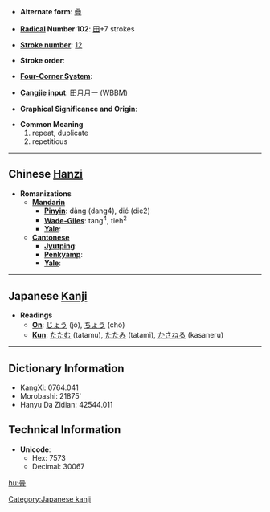 * '''Alternate form''': [[疊]]

* '''[[Wiktionary:Chinese radical index| Radical]] Number 102''': [[Wiktionary:Chinese radical index 田|田]]+7 strokes

* '''[[Wiktionary:Chinese total strokes index|Stroke number]]''': [[Wiktionary:Chinese total strokes index 12|12]]

* '''Stroke order''': 

* '''[[Wiktionary:Chinese four corner index|Four-Corner System]]''': 

* '''[[Wiktionary:Chinese Cangjie index|Cangjie input]]''': 田月月一 (WBBM)

* '''Graphical Significance and Origin''': 

* '''Common Meaning'''
*#repeat, duplicate
*# repetitious


----

== Chinese [[Hanzi]] ==

* '''Romanizations'''
** '''[[Mandarin]]'''
*** '''[[Pinyin]]''': dàng (dang4), dié (die2)
*** '''[[Wade-Giles]]''': tang<sup>4</sup>, tieh<sup>2</sup>
*** '''[[Yale]]''': 
** '''[[Cantonese]]'''
*** '''[[Jyutping]]''':
*** '''[[Penkyamp]]''': 
*** '''[[Yale]]''': 


----

== Japanese [[Kanji]] ==

* '''Readings'''
** '''[[On]]''': [[じょう]] (jō), [[ちょう]] (chō)
** '''[[Kun]]''': [[たたむ]] (tatamu), [[たたみ]] (tatami), [[かさねる]] (kasaneru)

[[Category:Japanese kanji]]
----

== Dictionary Information ==

* KangXi: 0764.041
* Morobashi: 21875'
* Hanyu Da Zidian: 42544.011

== Technical Information ==

* '''Unicode''':
** Hex: 7573
** Decimal: 30067

[[hu:畳]]